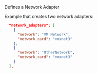 <!-- Code generated from the comments of the NIC struct in builder/vsphere/iso/step_create.go; DO NOT EDIT MANUALLY -->

Defines a Network Adapter

Example that creates two network adapters:

```json
  "network_adapters": [
    {
      "network": "VM Network",
      "network_card": "vmxnet3"
    },
    {
      "network": "OtherNetwork",
      "network_card": "vmxnet3"
    }
  ],
```
